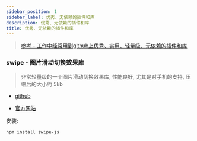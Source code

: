 ```yaml
---
sidebar_position: 1
sidebar_label: 优秀、无依赖的插件和库
description: 优秀、无依赖的插件和库
title: 优秀、无依赖的插件和库
---
```


> [参考 - 工作中经常用到github上优秀、实用、轻量级、无依赖的插件和库](https://github.com/jawil/blog/issues/10)

### swipe - 图片滑动切换效果库

> 非常轻量级的一个图片滑动切换效果库, 性能良好, 尤其是对手机的支持, 压缩后的大小约 5kb

  * [github](https://github.com/lyfeyaj/Swipe)

  * [官方网站](http://lyfeyaj.github.io/swipe/)

安装:
```bash npm2yarn2pnpm
npm install swipe-js
```


